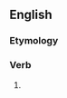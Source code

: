 ==English==

===Etymology===
{{suffix|strive|eth|lang=en}}

===Verb===
{{head|en|verb form}}

# {{en-archaic third-person singular of|strive}}